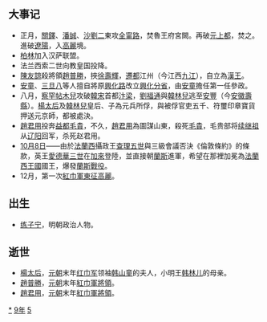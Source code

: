 {{yearTOC|1359|元'''[[至正|至正]]十九年'''；徐壽輝'''[[天啟_(徐壽輝)|天啟]]四年'''，'''[[天定_(徐壽輝)|天定]]元年'''；韓林兒'''[[龍鳳_(韓林兒)|龍鳳]]五年'''；越南'''[[大治_(陳裕宗)|大治]]二年'''；日本南朝'''[[正平_(後村上天皇)|正平]]十四年'''，北朝'''[[延文|延文]]四年'''}}
== 大事记 ==
*正月，[[關鐸|關鐸]]、[[潘誠|潘誠]]、[[沙劉二|沙劉二]]東攻[[全甯路|全甯路]]，焚魯王府宮闕。再破[[元上都|元上都]]，焚之。進破[[遼陽|遼陽]]，入[[高麗|高麗]]境。
*[[柏林|柏林]]加入汉萨联盟。
*法兰西索二世向教皇国投降。
*[[陳友諒|陳友諒]]殺將領[[趙普勝|趙普勝]]，挾[[徐壽輝|徐壽輝]]，[[遷都|遷都]]江州（今江西[[九江|九江]]），自立為[[漢王|漢王]]。
*[[安童_(至正年間)|安童]]、[[三旦八|三旦八]]等人擅自將原[[興化路|興化路]]改立[[興化分省|興化分省]]，由[[安童_(至正年間)|安童]]擔任第一任參政。
*八月，[[察罕帖木兒|察罕帖木兒]]攻破[[韓宋|韓宋]]首都[[汴梁|汴梁]]，[[劉福通|劉福通]]與[[韓林兒|韓林兒]]逃至[[安豐|安豐]]（今[[安徽|安徽]][[壽縣|壽縣]]）。[[楊太后_(韓林兒母)|楊太后]]及[[韓林兒|韓林兒]]皇后、子為元兵所俘，與被俘官吏五千、符璽印章寶貨押送元京師，都被處決。
*[[趙君用|趙君用]]投奔[[益都|益都]][[毛貴_(元朝)|毛貴]]，不久，[[趙君用|趙君用]]為圖謀山東，殺死[[毛貴_(元朝)|毛貴]]，毛贵部将[[续继祖|续继祖]]从[[辽阳|辽阳]]回军，杀死赵君用。
*[[10月8日|10月8日]]——由於[[法蘭西|法蘭西]]攝政王[[查理五世_(法蘭西)|查理五世]]與三級會議否決《倫敦條約》的條款，英王[[愛德華三世_(英格蘭)|愛德華三世]]在[[加來|加來]]登陸，並直接朝[[蘭斯|蘭斯]]進軍，希望在那裡加冕為[[法蘭西王國|法蘭西王國]]國王，爆發[[蘭斯戰役_(1359－1360年)|蘭斯戰役]]。
*12月，第一次[[紅巾軍東征高麗|紅巾軍東征高麗]]。

== 出生 ==
*[[練子寧|练子宁]]，明朝政治人物。

== 逝世 ==
{{Wikisource year mention}}
*[[楊太后_(韓林兒母)|楊太后]]，[[元朝|元朝]]末年[[红巾军|红巾军]]领袖[[韩山童|韩山童]]的夫人，小明王[[韩林儿|韩林儿]]的母亲。
*[[趙普勝|趙普勝]]，[[元朝|元朝]]末年[[紅巾軍|紅巾軍]][[將領|將領]]。
*[[趙君用|趙君用]]，[[元朝|元朝]]末年[[紅巾軍|紅巾軍]][[將領|將領]]。

[[Category:1359年|*]]
[[Category:1350年代|9年]]
[[Category:14世纪各年|5]]